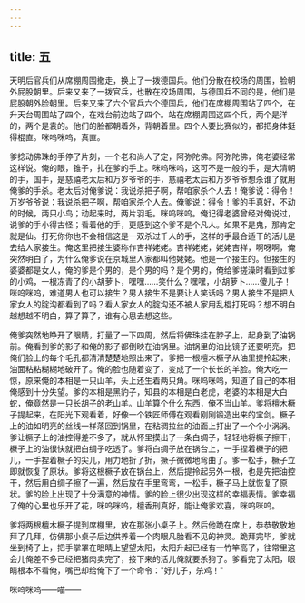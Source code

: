 ```yaml
---
---
---
```

title: 五
---




天明后官兵们从席棚周围撤走，换上了一拨德国兵。他们分散在校场的周围，脸朝外屁股朝里。后来又来了一拨官兵，也散在校场周围，与德国兵不同的是，他们是屁股朝外脸朝里。后来又来了六个官兵六个德国兵，他们在席棚周围站了四个，在升天台周围站了四个，在戏台前边站了四个。站在席棚周围这四个兵，两个是洋的，两个是袁的。他们的脸都朝着外，背朝着里。四个人要比赛似的，都把身体挺得棍直。咪呜咪呜，真直。

爹捻动佛珠的手停了片刻，一个老和尚人了定，阿弥陀佛。阿弥陀佛，俺老婆经常这样说。俺的眼，锥子，扎在爹的手上。咪呜咪呜，这可不是一般的手，是大清朝的手，国手，是慈禧老太后和万岁爷爷的手，慈禧老太后和万岁爷爷想杀谁了就用俺爹的手杀。老太后对俺爹说：我说杀把子啊，帮咱家杀个人去！俺爹说：得令！万岁爷爷说：我说杀把子啊，帮咱家杀个人去。俺爹说：得令！爹的手真好，不动的时候，两只小鸟；动起来时，两片羽毛。咪呜咪呜。俺记得老婆曾经对俺说过，说爹的手小得古怪；看着他的手，更感到这个爹不是个凡人。如果不是鬼，那肯定就是仙。打死你你也不会相信这是一双杀过千人的手，这样的手最合适干的活儿是去给人家接生。俺这里把接生婆称作吉祥姥姥。吉祥姥姥，姥姥吉祥，啊呀啊，俺突然明白了，为什么俺爹说在京城里人家都叫他姥姥。他是一个接生的。但接生的婆婆都是女人，俺的爹是个男的，是个男的吗？是个男的，俺给爹搓澡时看到过爹的小鸡，一根冻青了的小胡萝卜，嘿嘿……笑什么？嘿嘿，小胡萝卜……傻儿子！咪呜咪呜，难道男人也可以接生？男人接生不是要让人笑话吗？男人接生不是把人家女人的腚沟都看到了吗？看人家女人的腚沟还不被人家用乱棍打死吗？想不明白越想越不明白，算了算了，谁有心思去想这些。

俺爹突然地睁开了眼睛，打量了一下四周，然后将佛珠挂在脖子上，起身到了油锅前。俺看到爹的影子和俺的影子都倒映在油锅里。油锅里的油比镜子还要明亮，把俺们脸上的每个毛孔都清清楚楚地照出来了。爹把一根檀木橛子从油里提拎起来，油面粘粘糊糊地破开了。俺的脸也随着变了，变成了一个长长的羊脸。俺大吃一惊，原来俺的本相是一只山羊，头上还生着两只角。咪呜咪呜，知道了自己的本相俺感到十分失望。爹的本相是黑豹子，知县的本相是白老虎，老婆的本相是大白蛇，俺竟然是一只长胡子的老山羊。山羊算个什么东西，俺不当山羊。爹将檀木橛子提起来，在阳光下观看着，好像一个铁匠师傅在观看刚刚锻造出来的宝剑。橛子上的油如明亮的丝线一样落回到锅里，在粘稠拉丝的油面上打出了一个个小涡涡。爹让橛子上的油控得差不多了，就从怀里摸出了一条白绸子，轻轻地将橛子擦干，橛子上的油很快就把白绸子吃透了。爹将白绸子放在锅台上，一手捏着橛子的把儿，一手捏着橛子的尖儿，用力地折了折，撅子微微地弯曲了。爹一松手，橛子立即就恢复了原状。爹将这根橛子放在锅台上，然后提拎起另外一根，也是先把油控干，然后用白绸子擦了一遍，然后放在手里弯弯，一松手，橛子马上就恢复了原状。爹的脸上出现了十分满意的神情。爹的脸上很少出现这样的幸福表情。爹幸福了俺的心里也乐开了花，咪呜咪呜，檀香刑真好，能让俺爹欢喜，咪呜咪呜。

爹将两根檀木橛子提到席棚里，放在那张小桌子上。然后他跪在席上，恭恭敬敬地拜了几拜，仿佛那小桌子后边供养着一个肉眼凡胎看不见的神灵。跪拜完毕，爹就坐到椅子上，把手掌罩在眼睛上望望太阳，太阳升起已经有一竹竿高了，往常里这会儿俺差不多已经把猪肉卖完了，接下来的活儿俺就要杀狗了。爹看完了太阳，眼睛根本不看俺，嘴巴却给俺下了一个命令："好儿子，杀鸡！"

咪呜咪呜——喵——